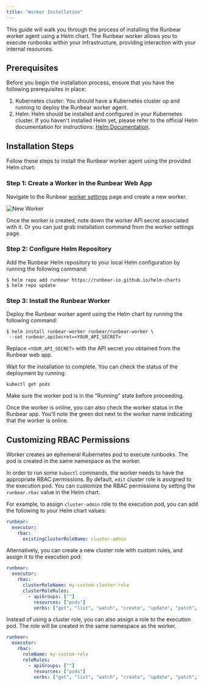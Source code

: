 ```yaml
---
title: "Worker Installation"
---
```


This guide will walk you through the process of installing the Runbear worker agent using a Helm chart. The Runbear worker allows you to execute runbooks within your infrastructure, providing interaction with your internal resources.

## Prerequisites

Before you begin the installation process, ensure that you have the following prerequisites in place:

1. Kubernetes cluster: You should have a Kubernetes cluster up and running to deploy the Runbear worker agent.
2. Helm: Helm should be installed and configured in your Kubernetes cluster. If you haven't installed Helm yet, please refer to the official Helm documentation for instructions: [Helm Documentation](https://helm.sh/docs/intro/install/).

## Installation Steps

Follow these steps to install the Runbear worker agent using the provided Helm chart:

### Step 1: Create a Worker in the Runbear Web App

Navigate to the Runbear [worker settings](https://app.runbear.io/workers) page and create a new worker.

![New Worker](./images/screenshot-worker-info.png)

Once the worker is created, note down the worker API secret associated with it. Or you can just grab installation command from the worker settings page.

### Step 2: Configure Helm Repository

Add the Runbear Helm repository to your local Helm configuration by running the following command:

```shell
$ helm repo add runbear https://runbear-io.github.io/helm-charts
$ helm repo update
```

### Step 3: Install the Runbear Worker

Deploy the Runbear worker agent using the Helm chart by running the following command:

```shell
$ helm install runbear-worker runbear/runbear-worker \
 --set runbear.apiSecret=<YOUR_API_SECRET>
```

Replace `<YOUR_API_SECRET>` with the API secret you obtained from the Runbear web app.

Wait for the installation to complete. You can check the status of the deployment by running:

```shell
kubectl get pods
```

Make sure the worker pod is in the "Running" state before proceeding.

Once the worker is online, you can also check the worker status in the Runbear app. You'll note the green dot next to the worker name indicating that the worker is online.

## Customizing RBAC Permissions

Worker creates an ephemeral Kubernetes pod to execute runbooks. The pod is created in the same namespace as the worker.

In order to run some `kubectl` commands, the worker needs to have the appropriate RBAC permissions. By default, `edit` cluster role is assigned to the execution pod. You can customize the RBAC permissions by setting the `runbear.rbac` value in the Helm chart.

For example, to assign `cluster-admin` role to the execution pod, you can add the following to your Helm chart values:

```yaml
runbear:
  executor:
    rbac:
      existingClusterRoleName: cluster-admin
```

Alternatively, you can create a new cluster role with custom rules, and assign it to the execution pod:

```yaml
runbear:
  executor:
    rbac:
      clusterRoleName: my-custom-cluster-role
      clusterRoleRules:
        - apiGroups: [""]
          resources: ["pods"]
          verbs: ["get", "list", "watch", "create", "update", "patch", "delete"]
```

Instead of using a cluster role, you can also assign a role to the execution pod. The role will be created in the same namespace as the worker.

```yaml
runbear:
  executor:
    rbac:
      roleName: my-custom-role
      roleRules:
        - apiGroups: [""]
          resources: ["pods"]
          verbs: ["get", "list", "watch", "create", "update", "patch", "delete"]
```
